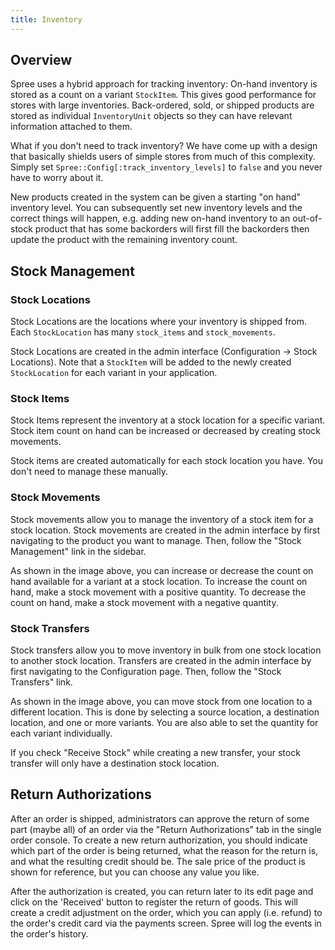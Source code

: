 ```yaml
---
title: Inventory
---
```


## Overview

Spree uses a hybrid approach for tracking inventory: On-hand inventory is stored as a count on a variant `StockItem`. This gives good performance for stores with large inventories. Back-ordered, sold, or shipped products are stored as individual `InventoryUnit` objects so they can have relevant information attached to them.

What if you don't need to track inventory? We have come up with a design that basically shields users of simple stores from much of this complexity. Simply set `Spree::Config[:track_inventory_levels]` to `false` and you never have to worry about it.

New products created in the system can be given a starting "on hand" inventory level. You can subsequently set new inventory levels and the correct things will happen, e.g. adding new on-hand inventory to an out-of-stock product that has some backorders will first fill the backorders then update the product with the remaining inventory count.

## Stock Management

### Stock Locations

Stock Locations are the locations where your inventory is shipped from. Each `StockLocation` has many `stock_items` and `stock_movements`.

Stock Locations are created in the admin interface \(Configuration → Stock Locations\). Note that a `StockItem` will be added to the newly created `StockLocation` for each variant in your application.

### Stock Items

Stock Items represent the inventory at a stock location for a specific variant. Stock item count on hand can be increased or decreased by creating stock movements.

 Stock items are created automatically for each stock location you have. You don't need to manage these manually.

### Stock Movements

Stock movements allow you to manage the inventory of a stock item for a stock location. Stock movements are created in the admin interface by first navigating to the product you want to manage. Then, follow the "Stock Management" link in the sidebar.

As shown in the image above, you can increase or decrease the count on hand available for a variant at a stock location. To increase the count on hand, make a stock movement with a positive quantity. To decrease the count on hand, make a stock movement with a negative quantity.

### Stock Transfers

Stock transfers allow you to move inventory in bulk from one stock location to another stock location. Transfers are created in the admin interface by first navigating to the Configuration page. Then, follow the "Stock Transfers" link.

As shown in the image above, you can move stock from one location to a different location. This is done by selecting a source location, a destination location, and one or more variants. You are also able to set the quantity for each variant individually.

If you check "Receive Stock" while creating a new transfer, your stock transfer will only have a destination stock location.

## Return Authorizations

After an order is shipped, administrators can approve the return of some part \(maybe all\) of an order via the "Return Authorizations" tab in the single order console. To create a new return authorization, you should indicate which part of the order is being returned, what the reason for the return is, and what the resulting credit should be. The sale price of the product is shown for reference, but you can choose any value you like.

After the authorization is created, you can return later to its edit page and click on the 'Received' button to register the return of goods. This will create a credit adjustment on the order, which you can apply \(i.e. refund\) to the order's credit card via the payments screen. Spree will log the events in the order's history.

